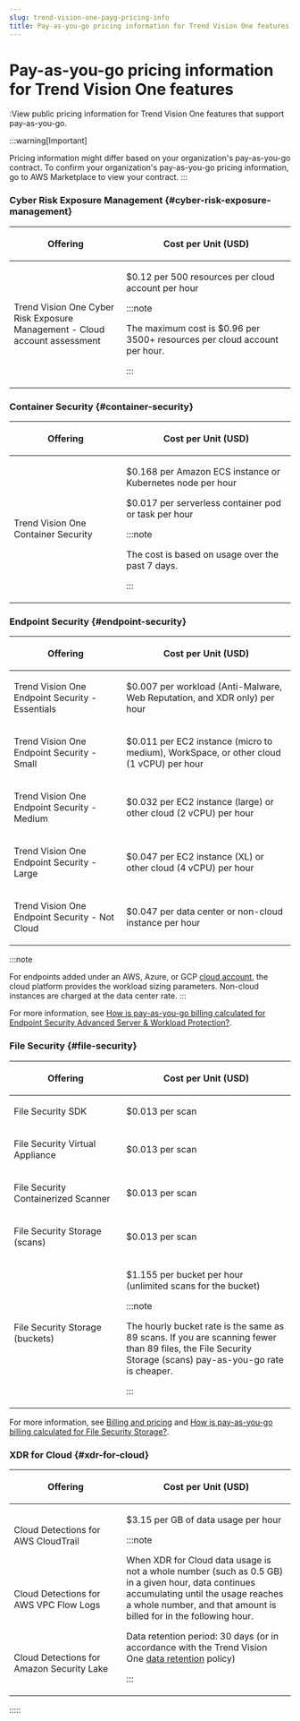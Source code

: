 ```yaml
---
slug: trend-vision-one-payg-pricing-info
title: Pay-as-you-go pricing information for Trend Vision One features
---
```

# Pay-as-you-go pricing information for Trend Vision One features

:View public pricing information for Trend Vision One features that support pay-as-you-go.

:::warning[Important]

Pricing information might differ based on your organization's pay-as-you-go contract. To confirm your organization's pay-as-you-go pricing information, go to AWS Marketplace to view your contract.
:::

### Cyber Risk Exposure Management {#cyber-risk-exposure-management}

<table>
<colgroup>
<col style="width: 40%" />
<col style="width: 60%" />
</colgroup>
<thead>
<tr>
<th><p>Offering</p></th>
<th><p>Cost per Unit (USD)</p></th>
</tr>
</thead>
<tbody>
<tr>
<td><p>Trend Vision One Cyber Risk Exposure Management - Cloud account assessment</p></td>
<td><p>$0.12 per 500 resources per cloud account per hour</p>


:::note

<p>The maximum cost is $0.96 per 3500+ resources per cloud account per hour.</p>


:::

</td>
</tr>
</tbody>
</table>

### Container Security {#container-security}

<table>
<colgroup>
<col style="width: 40%" />
<col style="width: 60%" />
</colgroup>
<thead>
<tr>
<th><p>Offering</p></th>
<th><p>Cost per Unit (USD)</p></th>
</tr>
</thead>
<tbody>
<tr>
<td><p>Trend Vision One Container Security</p></td>
<td><p>$0.168 per Amazon ECS instance or Kubernetes node per hour</p>
<p>$0.017 per serverless container pod or task per hour</p>


:::note

The cost is based on usage over the past 7 days.


:::

</td>
</tr>
</tbody>
</table>

### Endpoint Security {#endpoint-security}

<table>
<colgroup>
<col style="width: 40%" />
<col style="width: 60%" />
</colgroup>
<thead>
<tr>
<th><p>Offering</p></th>
<th><p>Cost per Unit (USD)</p></th>
</tr>
</thead>
<tbody>
<tr>
<td><p>Trend Vision One Endpoint Security - Essentials</p></td>
<td><p>$0.007 per workload (Anti-Malware, Web Reputation, and XDR only) per hour</p></td>
</tr>
<tr>
<td><p>Trend Vision One Endpoint Security - Small</p></td>
<td><p>$0.011 per EC2 instance (micro to medium), WorkSpace, or other cloud (1 vCPU) per hour</p></td>
</tr>
<tr>
<td><p>Trend Vision One Endpoint Security - Medium</p></td>
<td><p>$0.032 per EC2 instance (large) or other cloud (2 vCPU) per hour</p></td>
</tr>
<tr>
<td><p>Trend Vision One Endpoint Security - Large</p></td>
<td><p>$0.047 per EC2 instance (XL) or other cloud (4 vCPU) per hour</p></td>
</tr>
<tr>
<td><p>Trend Vision One Endpoint Security - Not Cloud</p></td>
<td><p>$0.047 per data center or non-cloud instance per hour</p></td>
</tr>
</tbody>
</table>

:::note

For endpoints added under an AWS, Azure, or GCP [cloud account](cloud-accounts.mdx), the cloud platform provides the workload sizing parameters. Non-cloud instances are charged at the data center rate.
:::

For more information, see [How is pay-as-you-go billing calculated for Endpoint Security Advanced Server & Workload Protection?](payg-faqs-section.mdx).

### File Security {#file-security}

<table>
<colgroup>
<col style="width: 40%" />
<col style="width: 60%" />
</colgroup>
<thead>
<tr>
<th><p>Offering</p></th>
<th><p>Cost per Unit (USD)</p></th>
</tr>
</thead>
<tbody>
<tr>
<td><p>File Security SDK</p></td>
<td><p>$0.013 per scan</p></td>
</tr>
<tr>
<td><p>File Security Virtual Appliance</p></td>
<td><p>$0.013 per scan</p></td>
</tr>
<tr>
<td><p>File Security Containerized Scanner</p></td>
<td><p>$0.013 per scan</p></td>
</tr>
<tr>
<td><p>File Security Storage (scans)</p></td>
<td><p>$0.013 per scan</p></td>
</tr>
<tr>
<td><p>File Security Storage (buckets)</p></td>
<td><p>$1.155 per bucket per hour (unlimited scans for the bucket)</p>


:::note

<p>The hourly bucket rate is the same as 89 scans. If you are scanning fewer than 89 files, the File Security Storage (scans) pay-as-you-go rate is cheaper.</p>


:::

</td>
</tr>
</tbody>
</table>

For more information, see [Billing and pricing](fs-billing-pricing.mdx) and [How is pay-as-you-go billing calculated for File Security Storage?](payg-faqs-section.mdx).

### XDR for Cloud {#xdr-for-cloud}

<table>
<colgroup>
<col style="width: 40%" />
<col style="width: 60%" />
</colgroup>
<thead>
<tr>
<th><p>Offering</p></th>
<th><p>Cost per Unit (USD)</p></th>
</tr>
</thead>
<tbody>
<tr>
<td><p>Cloud Detections for AWS CloudTrail</p></td>
<td rowspan="3"><p>$3.15 per GB of data usage per hour</p>


:::note

<p>When XDR for Cloud data usage is not a whole number (such as 0.5 GB) in a given hour, data continues accumulating until the usage reaches a whole number, and that amount is billed for in the following hour.</p>
<p>Data retention period: 30 days (or in accordance with the Trend Vision One <a href="trend-vision-one-data-privacy-security-compliance">data retention</a> policy)</p>


:::

</td>
</tr>
<tr>
<td><p>Cloud Detections for AWS VPC Flow Logs</p></td>
</tr>
<tr>
<td><p>Cloud Detections for Amazon Security Lake</p></td>
</tr>
</tbody>
</table>
:::::
